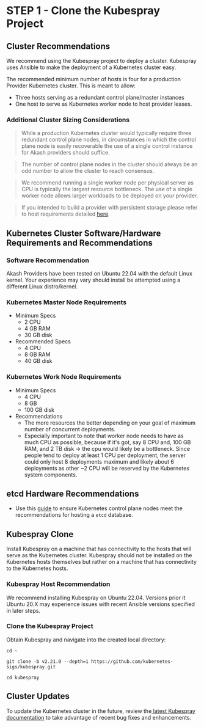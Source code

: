 # STEP 1 - Clone the Kubespray Project

## Cluster Recommendations

We recommend using the Kubespray project to deploy a cluster. Kubespray uses Ansible to make the deployment of a Kubernetes cluster easy.

The recommended minimum number of hosts is four for a production Provider Kubernetes cluster. This is meant to allow:

* Three hosts serving as a redundant control plane/master instances
* One host to serve as Kubernetes worker node to host provider leases.&#x20;

### Additional Cluster Sizing Considerations

> While a production Kubernetes cluster would typically require three redundant control plane nodes, in circumstances in which the control plane node is easily recoverable the use of a single control instance for Akash providers should suffice.

> The number of control plane nodes in the cluster should always be an odd number to allow the cluster to reach consensus.

> We recommend running a single worker node per physical server as CPU is typically the largest resource bottleneck.  The use of a single worker node allows larger workloads to be deployed on your provider.

> If you intended to build a provider with persistent storage please refer to host requirements detailed [here](../helm-based-provider-persistent-storage-enablement/persistent-storage-requirements.md).

## Kubernetes Cluster Software/Hardware Requirements and Recommendations

### Software Recommendation

Akash Providers have been tested on Ubuntu 22.04 with the default Linux kernel. Your experience may vary should install be attempted using a different Linux distro/kernel.

### Kubernetes Master Node Requirements

* Minimum Specs
  * 2 CPU
  * 4 GB RAM
  * 30 GB disk
* Recommended Specs
  * 4 CPU
  * 8 GB RAM
  * 40 GB disk

### Kubernetes Work Node Requirements

* Minimum Specs
  * 4 CPU
  * 8 GB
  * 100 GB disk
* Recommendations
  * The more resources the better depending on your goal of maximum number of concurrent deployments.&#x20;
  * Especially important to note that worker node needs to have as much CPU as possible, because if it's got, say 8 CPU and, 100 GB RAM, and 2 TB disk -> the cpu would likely be a bottleneck. Since people tend to deploy at least 1 CPU per deployment, the server could only host 8 deployments maximum and likely about 6 deployments as other \~2 CPU will be reserved by the Kubernetes system components.

## **etcd Hardware Recommendations**

* Use this [guide](https://etcd.io/docs/v3.3/op-guide/hardware) to ensure Kubernetes control plane nodes meet the recommendations for hosting a `etcd` database.

## **Kubespray Clone**

Install Kubespray on a machine that has connectivity to the hosts that will serve as the Kubernetes cluster.  Kubespray should not be installed on the Kubernetes hosts themselves but rather on a machine that has connectivity to the Kubernetes hosts.

### Kubespray Host Recommendation

We recommend installing Kubespray on Ubuntu 22.04.  Versions prior it Ubuntu 20.X may experience issues with recent Ansible versions specified in later steps.

### Clone the Kubespray Project

Obtain Kubespray and navigate into the created local directory:

```
cd ~

git clone -b v2.21.0 --depth=1 https://github.com/kubernetes-sigs/kubespray.git

cd kubespray
```

## Cluster Updates

To update the Kubernetes cluster in the future, review the[ latest Kubespray documentation](https://github.com/kubernetes-sigs/kubespray/blob/master/docs/upgrades.md) to take advantage of recent bug fixes and enhancements.
